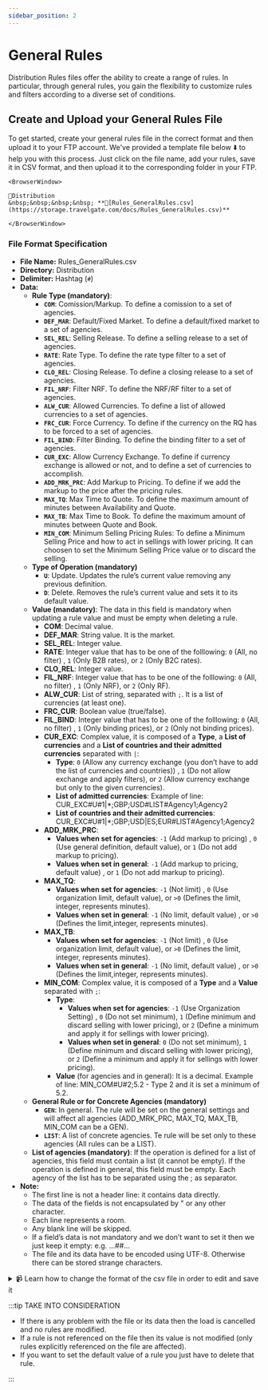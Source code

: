 ```yaml
---
sidebar_position: 2
---
```


# General Rules

Distribution Rules files offer the ability to create a range of rules. In particular, through general rules, you gain the flexibility to customize rules and filters according to a diverse set of conditions. 


## Create and Upload your General Rules File

To get started, create your general rules file in the correct format and then upload it to your FTP account. We've provided a template file below ⬇️ to help you with this process. Just click on the file name, add your rules, save it in CSV format, and then upload it to the corresponding folder in your FTP.


```mdx-code-block
<BrowserWindow>

📁Distribution  
&nbsp;&nbsp;&nbsp;&nbsp; **📄[Rules_GeneralRules.csv](https://storage.travelgate.com/docs/Rules_GeneralRules.csv)** 

</BrowserWindow>
```


### File Format Specification

* **File Name:** Rules_GeneralRules.csv
* **Directory:** Distribution
* **Delimiter:** Hashtag (`#`)
* **Data:**
   * **Rule Type (mandatory)**:
      * **`COM`**: Comission/Markup. To define a comission to a set of agencies.
      * **`DEF_MAR`**: Default/Fixed Market. To define a default/fixed market to a set of agencies.
      * **`SEL_REL`**: Selling Release. To define a selling release to a set of agencies.
      * **`RATE`**: Rate Type. To define the rate type filter to a set of agencies.
      * **`CLO_REL`**: Closing Release. To define a closing release to a set of agencies.
      * **`FIL_NRF`**: Filter NRF. To define the NRF/RF filter to a set of agencies.
      * **`ALW_CUR`**: Allowed Currencies. To define a list of allowed currencies to a set of agencies.
      * **`FRC_CUR`**: Force Currency. To define if the currency on the RQ has to be forced to a set of agencies.
      * **`FIL_BIND`**: Filter Binding. To define the binding filter to a set of agencies.
      * **`CUR_EXC`**: Allow Currency Exchange. To define if currency exchange is allowed or not, and to define a set of currencies to accomplish.
      * **`ADD_MRK_PRC`**: Add Markup to Pricing. To define if we add the markup to the price after the pricing rules.
      * **`MAX_TQ`**: Max Time to Quote. To define the maximum amount of minutes between Availability and Quote.
      * **`MAX_TB`**: Max Time to Book. To define the maximum amount of minutes between Quote and Book.
      * **`MIN_COM`**: Minimum Selling Pricing Rules: To define a Minimum Selling Price and how to act in sellings with lower pricing. It can choosen to set the Minimum Selling Price value or to discard the selling.
   * **Type of Operation (mandatory)**
      * **`U`**: Update. Updates the rule’s current value removing any previous definition.
      * **`D`**: Delete. Removes the rule’s current value and sets it to its default value.
   * **Value (mandatory)**: The data in this field is mandatory when updating a rule value and must be empty when deleting a rule.
      * **COM**: Decimal value.
      * **DEF_MAR**: String value. It is the market.
      * **SEL_REL**: Integer value.
      * **RATE**: Integer value that has to be one of the folllowing: `0` (All, no filter) , `1` (Only B2B rates), or `2` (Only B2C rates).
      * **CLO_REL**: Integer value.
      * **FIL_NRF**: Integer value that has to be one of the folllowing: `0` (All, no filter) , `1` (Only NRF), or `2` (Only RF).
      * **ALW_CUR**: List of string, separated with `;`. It is a list of currencies (at least one).
      * **FRC_CUR**: Boolean value (true/false).
      * **FIL_BIND**: Integer value that has to be one of the folllowing: `0` (All, no filter) , `1` (Only binding prices), or `2` (Only not binding prices).
      * **CUR_EXC**: Complex value, it is composed of a **Type**, a **List of currencies** and a **List of countries and their admitted currencies** separated with `|`:
         * **Type**: `0` (Allow any currency exchange (you don’t have to add the list of currencies and countries)) , `1` (Do not allow exchange and apply filters), or `2` (Allow currency exchange but only to the given currencies).
         * **List of admitted currencies**: Example of line: CUR_EXC#U#1|*;GBP;USD#LIST#Agency1;Agency2
         * **List of countries and their admitted currencies**: CUR_EXC#U#1|*;GBP;USD|ES;EUR#LIST#Agency1;Agency2
      * **ADD_MRK_PRC**: 
         * **Values when set for agencies**: `-1` (Add markup to pricing) , `0` (Use general definition, default value), or `1` (Do not add markup to pricing).
         * **Values when set in general**: `-1` (Add markup to pricing, default value) , or `1` (Do not add markup to pricing).
      * **MAX_TQ**:
         * **Values when set for agencies**: `-1` (Not limit) , `0` (Use organization limit, default value), or `>0` (Defines the limit, integer, represents minutes).
         * **Values when set in general**: `-1` (No limit, default value) , or `>0` (Defines the limit,integer, represents minutes).
      * **MAX_TB**: 
         * **Values when set for agencies**: `-1` (Not limit) , `0` (Use organization limit, default value), or `>0` (Defines the limit, integer, represents minutes).
         * **Values when set in general**: `-1` (No limit, default value) , or `>0` (Defines the limit,integer, represents minutes).
      * **MIN_COM**: Complex value, it is composed of a **Type** and a **Value** separated with `;`:
         * **Type**: 
             * **Values when set for agencies**: `-1` (Use Organization Setting) , `0` (Do not set minimum), `1` (Define minimum and discard selling with lower pricing), or `2` (Define a minimum and apply it for sellings with lower pricing).
             * **Values when set in general**: `0` (Do not set minimum), `1` (Define minimum and discard selling with lower pricing), or `2` (Define a minimum and apply it for sellings with lower pricing).
         * **Value** (for agencies and in general): It is a decimal. Example of line: MIN_COM#U#2;5.2 - Type 2 and it is set a minimum of 5.2.
   * **General Rule or for Concrete Agencies (mandatory)**
      * **`GEN`**: In general. The rule will be set on the general settings and will affect all agencies (ADD_MRK_PRC, MAX_TQ, MAX_TB, MIN_COM can be a GEN).
      * **`LIST`**: A list of concrete agencies. Te rule will be set only to these agencies (All rules can be a LIST).
   * **List of agencies (mandatory)**: If the operation is defined for a list of agencies, this field must contain a list (it cannot be empty). If the operation is defined in general, this field must be empty. Each agency of the list has to be separated using the ; as separator.
* **Note:**
   * The first line is not a header line: it contains data directly.
   * The data of the fields is not encapsulated by " or any other character.
   * Each line represents a room.
   * Any blank line will be skipped.
   * If a field’s data is not mandatory and we don’t want to set it then we just keep it empty: e.g. …##…
   * The file and its data have to be encoded using UTF-8. Otherwise there can be stored strange characters.

<details>
    <summary>📹 Learn how to change the format of the csv file in order to edit and save it</summary>
    <div>
        <div><iframe width="560" height="315" src="https://www.youtube.com/embed/XkOk3SkZ0Sg?si=TYhN1QfMwYE1fusw&amp;controls=0" title="YouTube video player" frameborder="0" allow="accelerometer; autoplay; clipboard-write; encrypted-media; gyroscope; picture-in-picture; web-share" allowfullscreen></iframe></div>
    </div>
</details>


:::tip TAKE INTO CONSIDERATION

* If there is any problem with the file or its data then the load is cancelled and no rules are modified.
* If a rule is not referenced on the file then its value is not modified (only rules explicitly referenced on the file are affected).
* If you want to set the default value of a rule you just have to delete that rule.

:::
